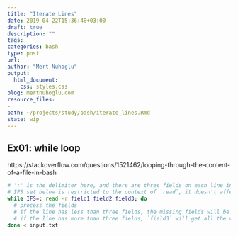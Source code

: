 ```yaml
---
title: "Iterate Lines"
date: 2019-04-22T15:36:48+03:00 
draft: true
description: ""
tags:
categories: bash
type: post
url:
author: "Mert Nuhoglu"
output:
  html_document:
    css: styles.css
blog: mertnuhoglu.com
resource_files:
- 
path: ~/projects/study/bash/iterate_lines.Rmd
state: wip
---
```


## Ex01: while loop

https://stackoverflow.com/questions/1521462/looping-through-the-content-of-a-file-in-bash

``` bash
# ':' is the delimiter here, and there are three fields on each line in the file
# IFS set below is restricted to the context of `read`, it doesn't affect any other code
while IFS=: read -r field1 field2 field3; do
  # process the fields
  # if the line has less than three fields, the missing fields will be set to an empty string
  # if the line has more than three fields, `field3` will get all the values, including the third field plus the delimiter(s)
done < input.txt
``` 

## 
